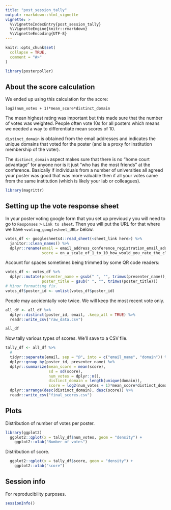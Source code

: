 ```yaml
---
title: "post_session_tally"
output: rmarkdown::html_vignette
vignette: >
  %\VignetteIndexEntry{post_session_tally}
  %\VignetteEngine{knitr::rmarkdown}
  %\VignetteEncoding{UTF-8}
---
```


```r
knitr::opts_chunk$set(
  collapse = TRUE,
  comment = "#>"
)
```

```r
library(posterpoller)
```

## About the score calculation

We ended up using this calculation for the score:
```
log2(num_votes + 1)*mean_score*distinct_domain
```
The mean highest rating was important but this made sure that the number of votes was weighted. People often vote 10s for all posters which means we needed a way to differentiate mean scores of 10.

`distinct_domain` is obtained from the email addresses and indicates the unique domains that voted for the poster (and is a proxy for institution membership of the voter).

The `distinct_domain` aspect makes sure that there is no "home court advantage" for anyone nor is it just "who has the most friends" at the conference. Basically if individuals from a number of universities all agreed your poster was good that was more valuable then if all your votes came from the same institution (which is likely your lab or colleagues).

```r
library(magrittr)
```

## Setting up the vote response sheet

In your poster voting google form that you set up previously you will need to go to `Responses` > `Link to sheet`. Then you will put the URL for that where we have `<voting_googlesheet_URL>` below.

```r
votes_df <- googlesheets4::read_sheet(<sheet_link here>) %>%
  janitor::clean_names() %>%
  dplyr::rename(email = email_address_conference_registration_email_address_must_be_used,
                score = on_a_scale_of_1_to_10_how_would_you_rate_the_clarity_of_scientific_communication_in_this_poster_presentation)
```

Account for spaces sometimes being trimmed by some QR code readers:

```r
votes_df <- votes_df %>%
  dplyr::mutate(presenter_name = gsub(" ", "", trimws(presenter_name)),
                poster_title = gsub(" ", "", trimws(poster_title)))
# Minor formatting fix.
votes_df$poster_id <- unlist(votes_df$poster_id)

```

People may accidentally vote twice. We will keep the most recent vote only.

```r
all_df <- all_df %>%
  dplyr::distinct(poster_id, email, .keep_all = TRUE) %>%
  readr::write_csv("raw_data.csv")

all_df
```

Now tally various types of scores. We'll save to a CSV file.

```r
tally_df <- all_df %>%
  #
  tidyr::separate(email, sep = "@", into = c("email_name", "domain")) %>%
  dplyr::group_by(poster_id, presenter_name) %>%
  dplyr::summarize(mean_score = mean(score),
                   sd = sd(score),
                   num_votes = dplyr::n(),
                   distinct_domain = length(unique(domain)),
                   score = log2(num_votes + 1)*mean_score*distinct_domain) %>%
  dplyr::arrange(desc(distinct_domain), desc(score)) %>%
  readr::write_csv("final_scores.csv")
```


## Plots

Distribution of number of votes per poster.

```r
library(ggplot2)
  ggplot2::qplot(x = tally_df$num_votes, geom = "density") +
    ggplot2::xlab("Number of votes")
```

Distribution of score.
```r
  ggplot2::qplot(x = tally_df$score, geom = "density") +
    ggplot2::xlab("score")
```

## Session info

For reproducibility purposes.

```r
sessionInfo()
```
